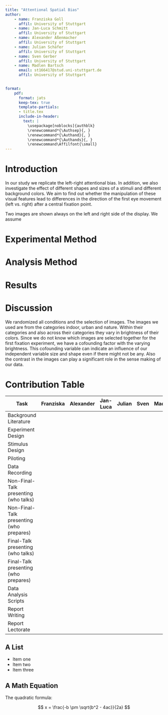 ```yaml
---
title: "Attentional Spatial Bias"
author: 
    - name: Franziska Goll
      affil: University of Stuttgart
    - name: Jan-Luca Schmitt
      affil: University of Stuttgart
    - name: Alexander Aßenmacher
      affil: University of Stuttgart
    - name: Julian Schäfer
      affil: University of Stuttgart
    - name: Sven Gerber
      affil: University of Stuttgart
    - name: Madlen Bartsch
      email: st166417@stud.uni-stuttgart.de
      affil: University of Stuttgart

    
format: 
    pdf:
      format: jats
      keep-tex: true
      template-partials: 
      - title.tex
      include-in-header:
        text: |
          \usepackage[noblocks]{authblk}
          \renewcommand*{\Authsep}{, }
          \renewcommand*{\Authand}{, }
          \renewcommand*{\Authands}{, }
          \renewcommand\Affilfont{\small}
---
```


# Introduction


In our study we replicate the left-right attentional bias. In addition, we also investigate the effect of different shapes and sizes of a stimuli and different background colors. We aim to find out whether the manipulation of these visual features lead to differences in the direction of the first eye movement (left vs. right) after a central fixation point. 

Two images are shown always on the left and right side of the display. We assume 

# Experimental Method




# Analysis Method

# Results

# Discussion

We randomized all conditions and the selection of images. The images we used are from the categories indoor, urban and nature. Within their categories and also across their categories they
vary in brightness of their colors. Since we do not know which images are selected together for the first fixation experiment, we have a cofounding factor with the varying brightness. This cofounding variable can 
indicate an influence of our independent variable size and shape even if there might not be any. Also the contrast in the images can play a significant role in the sense making of our data.  


# Contribution Table

| **Task**                                           | **Franziska** | **Alexander** | **Jan-Luca** | **Julian** | **Sven** | **Madlen** |
|----------------------------------------------------|---------------|---------------|--------------|------------|----------|------------|
| Background Literature                              |               |               |              |            |          |            |
| Experiment Design                                  |               |               |              |            |          |            |
| Stimulus Design                                    |               |               |              |            |          |            |
| Piloting                                           |               |               |              |            |          |            |
| Data Recording                                     |               |               |              |            |          |            |
| Non-Final-Talk presenting (who talks)              |               |               |              |            |          |            |
| Non-Final-Talk presenting (who prepares)           |               |               |              |            |          |            |
| Final-Talk presenting (who talks)                  |               |               |              |            |          |            |
| Final-Talk presenting (who prepares)               |               |               |              |            |          |            |
| Data Analysis Scripts                              |               |               |              |            |          |            |
| Report Writing                                     |               |               |              |            |          |            |
| Report Lectorate                                   |               |               |              |            |          |            |


## A List

- Item one
- Item two
- Item three

## A Math Equation

The quadratic formula:

$$
x = \frac{-b \pm \sqrt{b^2 - 4ac}}{2a}
$$
